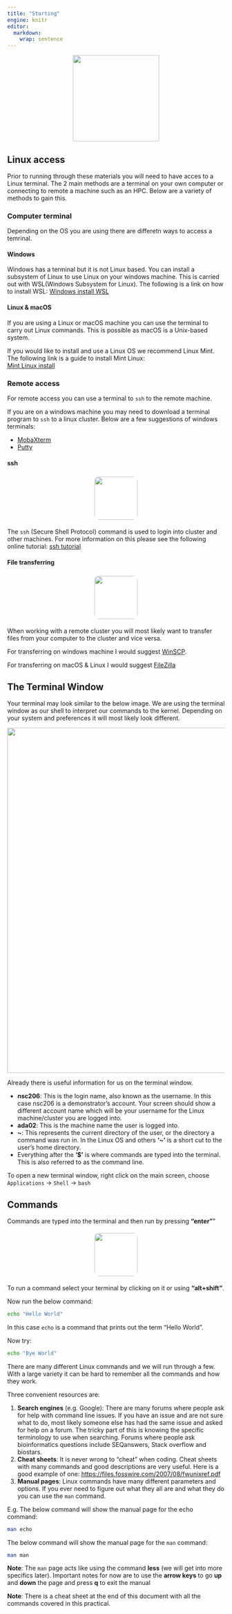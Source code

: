 ```yaml
---
title: "Starting"
engine: knitr
editor: 
  markdown: 
    wrap: sentence
---
```


<center>
![](figures/start.png){style="width:200px"}
</center>

## Linux access

Prior to running through these materials you will need to have acces to a Linux terminal. The 2 main methods are a terminal on your own computer or connecting to remote a machine such as an HPC. Below are a variety of methods to gain this.

### Computer terminal

Depending on the OS you are using there are differetn ways to access a temrinal.

#### Windows

Windows has a terminal but it is not Linux based. You can install a subsystem of Linux to use Linux on your windows machine. This is carried out with WSL(Windows Subsystem for Linux). The following is a link on how to install WSL: [Windows install WSL](https://learn.microsoft.com/en-us/windows/wsl/install) 

#### Linux & macOS

If you are using a Linux or macOS machine you can use the terminal to carry out Linux commands.
This is possible as macOS is a Unix-based system.

If you would like to install and use a Linux OS we recommend Linux Mint. The following link is a guide to install Mint Linux:  
[Mint Linux install](https://linuxmint-installation-guide.readthedocs.io/en/latest/)

### Remote access

For remote access you can use a terminal to `ssh` to the remote machine.

If you are on a windows machine you may need to download a terminal program to `ssh` to a linux cluster. Below are a few suggestions of windows terminals:

-   [MobaXterm](https://mobaxterm.mobatek.net/)
-   [Putty](https://www.putty.org/)

#### ssh
<center>
![](figures/turtle_shell.png){style="width:100px; background: white; border-radius:15px; border: white solid 5px"}
</center>

The `ssh` (Secure Shell Protocol) command is used to login into cluster and other machines. For more information on this please see the following online tutorial: [ssh tutorial](https://opensource.com/article/20/9/ssh)

#### File transferring
<center>
![](figures/file_transfer.png){style="width:100px; background: white; border-radius:15px; border: white solid 5px"}
</center>

When working with a remote cluster you will most likely want to transfer files from your computer to the cluster and vice versa.

For transferring on windows machine I would suggest [WinSCP](https://winscp.net/eng/index.php).

For transferring on macOS & Linux I would suggest [FileZilla](https://filezilla-project.org/)

## The Terminal Window

Your terminal may look similar to the below image. We are using the terminal window as our shell to interpret our commands to the kernel. Depending on your system and preferences it will most likely look different.

<center>
![](figures/terminal_window.png){style="width:800px"}
</center>

Already there is useful information for us on the terminal window.

-   **nsc206**: This is the login name, also known as the username. In this case nsc206 is a demonstrator's account. Your screen should show a different account name which will be your username for the Linux machine/cluster you are logged into.
-   **ada02**: This is the machine name the user is logged into.
-   **\~**: This represents the current directory of the user, or the directory a command was run in. In the Linux OS and others **'\~'** is a short cut to the user's home directory.
-   Everything after the **'\$'** is where commands are typed into the terminal. This is also referred to as the command line.

To open a new terminal window, right click on the main screen, choose `Applications` -\> `Shell` -\> `bash`

## Commands

Commands are typed into the terminal and then run by pressing **"enter"**"

<center>
![](figures/enter_symbol.png){style="width:100px; background: white; border-radius:15px; border: white solid 5px"}
</center>

To run a command select your terminal by clicking on it or using **"alt+shift"**.

Now run the below command:

```bash
echo "Hello World"
```

In this case `echo` is a command that prints out the term "Hello World".

Now try:

```bash
echo "Bye World"
```

There are many different Linux commands and we will run through a few. With a large variety it can be hard to remember all the commands and how they work.

Three convenient resources are:

1.  **Search engines** (e.g. Google): There are many forums where people ask for help with command line issues. If you have an issue and are not sure what to do, most likely someone else has had the same issue and asked for help on a forum. The tricky part of this is knowing the specific terminology to use when searching. Forums where people ask bioinformatics questions include SEQanswers, Stack overflow and biostars.
2.  **Cheat sheets**: It is never wrong to "cheat" when coding. Cheat sheets with many commands and good descriptions are very useful. Here is a good example of one: <https://files.fosswire.com/2007/08/fwunixref.pdf>
3.  **Manual pages**: Linux commands have many different parameters and options. If you ever need to figure out what they all are and what they do you can use the `man` command.

E.g. The below command will show the manual page for the echo command:

```bash
man echo
```

The below command will show the manual page for the `man` command:

```bash
man man
```

**Note**: The `man` page acts like using the command **less** (we will get into more specifics later). Important notes for now are to use the **arrow keys** to go **up** and **down** the page and press **q** to exit the manual

**Note**: There is a cheat sheet at the end of this document with all the commands covered in this practical.